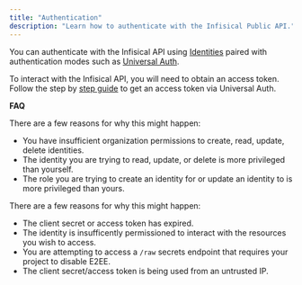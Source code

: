 ```yaml
---
title: "Authentication"
description: "Learn how to authenticate with the Infisical Public API."
---
```


You can authenticate with the Infisical API using [Identities](/documentation/platform/identities/machine-identities) paired with authentication modes such as [Universal Auth](/documentation/platform/identities/universal-auth).

To interact with the Infisical API, you will need to obtain an access token. Follow the step by [step guide](/documentation/platform/identities/universal-auth) to get an access token via Universal Auth.


**FAQ**

<AccordionGroup>
<Accordion title="Why can I not create, read, update, or delete an identity?">
  There are a few reasons for why this might happen:
  
  - You have insufficient organization permissions to create, read, update, delete identities.
  - The identity you are trying to read, update, or delete is more privileged than yourself.
  - The role you are trying to create an identity for or update an identity to is more privileged than yours.
</Accordion>
<Accordion title="Why is the Infisical API rejecting my identity credentials?">
  There are a few reasons for why this might happen:
  
  - The client secret or access token has expired.
  - The identity is insufficently permissioned to interact with the resources you wish to access.
  - You are attempting to access a `/raw` secrets endpoint that requires your project to disable E2EE.
  - The client secret/access token is being used from an untrusted IP.
</Accordion>
</AccordionGroup>